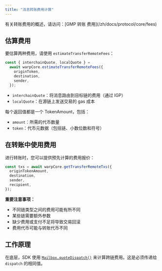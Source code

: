 ```yaml
---
title: "消息转账费用计算"
---
```


<Note>
  有关转账费用的概述，请访问：[GMP 转账
  费用](/zh/docs/protocol/core/fees)
</Note>

## 估算费用

要估算两种费用，请使用 `estimateTransferRemoteFees`：

```ts
const { interchainQuote, localQuote } =
  await warpCore.estimateTransferRemoteFees({
    originToken,
    destination,
    sender,
  });
```

- `interchainQuote`：将消息路由到目标链的费用（通过 IGP）
- `localQuote`：在源链上发送交易的 gas 成本

每个返回值都是一个 TokenAmount，包括：

- `amount`：所需的代币数量
- `token`：代币元数据（包括链、小数位数和符号）

## 在转账中使用费用

进行转账时，您可以提供预先计算的费用报价：

```ts
const txs = await warpCore.getTransferRemoteTxs({
  originTokenAmount,
  destination,
  sender,
  recipient,
});
```

<Warning>

**重要注意事项：**

- 不同链类型之间的费用可能有所不同
- 某些链需要额外参数
- 缺少费用或支付不足将导致交易回滚
- 费用代币可能与转账代币不同

</Warning>

## 工作原理

在底层，SDK 使用 [`Mailbox.quoteDispatch()`](/zh/docs/reference/messaging/send#quote-dispatch) 来计算跨链费用。这是必须传递给 `dispatch` 的相同值。
